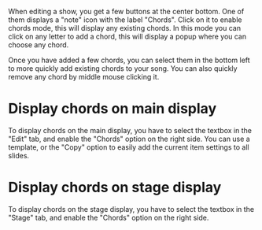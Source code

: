 When editing a show, you get a few buttons at the center bottom. One of them displays a "note" icon with the label "Chords". Click on it to enable chords mode, this will display any existing chords. In this mode you can click on any letter to add a chord, this will display a popup where you can choose any chord.

Once you have added a few chords, you can select them in the bottom left to more quickly add existing chords to your song. You can also quickly remove any chord by middle mouse clicking it.

# Display chords on main display
To display chords on the main display, you have to select the textbox in the "Edit" tab, and enable the "Chords" option on the right side. You can use a template, or the "Copy" option to easily add the current item settings to all slides.

# Display chords on stage display
To display chords on the stage display, you have to select the textbox in the "Stage" tab, and enable the "Chords" option on the right side.